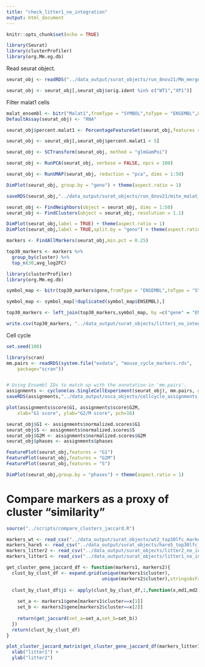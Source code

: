 ```yaml
---
title: "check_litter1_no_integration"
output: html_document
---
```


```r
knitr::opts_chunk$set(echo = TRUE)
```

```r
library(Seurat)
library(clusterProfiler)
library(org.Mm.eg.db)
```


Read seurat object. 
```r
seurat_obj <- readRDS("../data_output/surat_objects/run_8nov21/Mm_merged_mito_mito_integrated.rds")

seurat_obj <- seurat_obj[,seurat_obj$orig.ident %in% c("WT1","XP1")]
```

Filter malat1 cells
```r
malat_ensembl <- bitr("Malat1",fromType = "SYMBOL",toType = "ENSEMBL",OrgDb =  org.Mm.eg.db)$ENSEMBL
DefaultAssay(seurat_obj) <- "RNA"

seurat_obj$percent.malat1 <- PercentageFeatureSet(seurat_obj,features = malat_ensembl)

seurat_obj <- seurat_obj[,seurat_obj$percent.malat1 < 5]


```



```r


seurat_obj <- SCTransform(seurat_obj, method = "glmGamPoi")

seurat_obj <- RunPCA(seurat_obj, verbose = FALSE, npcs = 100)

seurat_obj <- RunUMAP(seurat_obj, reduction = "pca", dims = 1:50)

```

```r
DimPlot(seurat_obj, group.by = "geno") + theme(aspect.ratio = 1)
```


```r
saveRDS(seurat_obj,"../data_output/surat_objects/run_8nov21/mito_malat_filt_no_integration_litter1.rds")
```

```r
seurat_obj <- FindNeighbors(object = seurat_obj, dims = 1:50)
seurat_obj <- FindClusters(object = seurat_obj, resolution = 1.1)

```

```r
DimPlot(seurat_obj,label = TRUE) + theme(aspect.ratio = 1)
DimPlot(seurat_obj,label = TRUE,split.by = "geno") + theme(aspect.ratio = 1)

```


```r
markers <- FindAllMarkers(seurat_obj,min.pct = 0.25)
```

```r
top30_markers <- markers %>%
  group_by(cluster) %>%
  top_n(30,avg_log2FC)

```

```r
library(clusterProfiler)
library(org.Mm.eg.db)

symbol_map <- bitr(top30_markers$gene,fromType = "ENSEMBL",toType = "SYMBOL",OrgDb = org.Mm.eg.db)

symbol_map <- symbol_map[!duplicated(symbol_map$ENSEMBL),]

top30_markers <- left_join(top30_markers,symbol_map, by =c("gene" = "ENSEMBL"))

write.csv(top30_markers, "../data_output/surat_objects/litter1_no_integration_top30lfc_markers.csv")
```


Cell cycle
```r
set.seed(100)

library(scran)
mm.pairs <- readRDS(system.file("exdata", "mouse_cycle_markers.rds", 
    package="scran"))


# Using Ensembl IDs to match up with the annotation in 'mm.pairs'.
assignments <- cyclone(as.SingleCellExperiment(seurat_obj), mm.pairs, gene.names=rownames(seurat_obj))
saveRDS(assignments,"../data_output/osca_objects/cellcycle_assignments_litter1_no_integration.rds")
```


```r
plot(assignments$score$G1, assignments$score$G2M,
    xlab="G1 score", ylab="G2/M score", pch=16)

```


```r
seurat_obj$G1 <- assignments$normalized.scores$G1
seurat_obj$S <- assignments$normalized.scores$S
seurat_obj$G2M <- assignments$normalized.scores$G2M
seurat_obj$phases <- assignments$phases

```

```r
FeaturePlot(seurat_obj,features = "G1")
FeaturePlot(seurat_obj,features = "G2M")
FeaturePlot(seurat_obj,features = "S")

```

```r
DimPlot(seurat_obj,group.by = "phases") + theme(aspect.ratio = 1)

```


# Compare markers as a proxy of cluster "similarity"

```r
source("../scripts/compare_clusters_jaccard.R")
```

```r

markers_wt <- read_csv("../data_output/surat_objects/wt2_top30lfc_markers.csv")
markers_hare5 <- read_csv("../data_output/surat_objects/hare5_top30lfc_markers.csv")
markers_litter2 <- read_csv("../data_output/surat_objects/litter2_no_integration_top30lfc_markers.csv")
markers_litter1 <- read_csv("../data_output/surat_objects/litter1_no_integration_top30lfc_markers.csv")

```


```r

get_cluster_gene_jaccard_df <- function(markers1, markers2){
  clust_by_clust_df <- expand.grid(unique(markers1$cluster),
                                   unique(markers2$cluster),stringsAsFactors = FALSE)
  
  clust_by_clust_df$ji <- apply(clust_by_clust_df,1,function(x,md1,md2){
    
    set_a <- markers1$gene[markers1$cluster==x[1]]
    set_b <- markers2$gene[markers2$cluster==x[2]]
    
    return(get_jaccard(set_a=set_a,set_b=set_b))
  })
  return(clust_by_clust_df)
}

```

```r
plot_cluster_jaccard_matrix(get_cluster_gene_jaccard_df(markers_litter1, markers_litter2)) +
  xlab("litter1") +
  ylab("litter2")

```